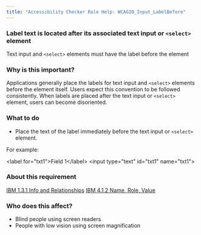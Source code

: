 ```yaml
---
title: "Accessibility Checker Rule Help: WCAG20_Input_LabelBefore"
---
```


<div className="toolHelp">
<Row>
<Column colLg={16} colMd={8} colSm={4} className="toolHead">

### Label text is located after its associated text input or `<select>` element

<div id="locLevel"></div>

Text input and `<select>` elements must have the label before the element

</Column>
</Row>
<Row>
<Column colLg={11} colMd={5} colSm={4} className="toolMain">

### Why is this important?

Applications generally place the labels for text input and `<select>` elements before the element itself. Users expect this convention to be followed consistently. When labels are placed after the text input or `<select>` element, users can become disoriented.

<div id="locSnippet"></div>

### What to do

* Place the text of the label immediately before the text input or `<select>` element.

For example:

<CodeSnippet type="single" light={true}>&lt;label for="txt1"&gt;Field 1&lt;/label&gt; &lt;input type="text" id="txt1" name="txt1"&gt;</CodeSnippet>

</Column>
<Column colLg={5} colMd={3} colSm={4} className="toolLeft">

### About this requirement

[IBM 1.3.1 Info and Relationships](https://www.ibm.com/able/guidelines/ci162/info_and_relationships.html)
[IBM 4.1.2 Name, Role, Value](https://www.ibm.com/able/guidelines/ci162/name_role_value.html)

### Who does this affect?

* Blind people using screen readers
* People with low vision using screen magnification

</Column>
</Row>
</div>

